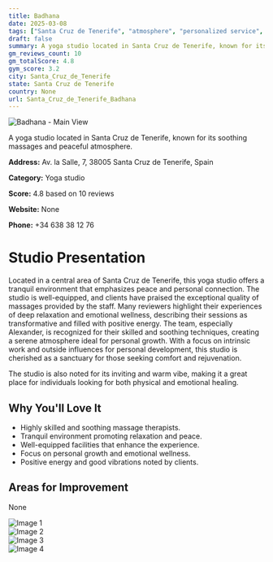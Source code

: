 ```yaml
---
title: Badhana
date: 2025-03-08
tags: ["Santa Cruz de Tenerife", "atmosphere", "personalized service", "Santa Cruz de Tenerife"]  
draft: false
summary: A yoga studio located in Santa Cruz de Tenerife, known for its soothing massages and peaceful atmosphere.
gm_reviews_count: 10
gm_totalScore: 4.8
gym_score: 3.2
city: Santa_Cruz_de_Tenerife
state: Santa Cruz de Tenerife
country: None
url: Santa_Cruz_de_Tenerife_Badhana
---
```


<div className="aspect-[16/9] relative my-8">
  <img 
    src="https://lh5.googleusercontent.com/p/AF1QipPyX69F9lVcVCKq1yl8cLf8F-zFzKh_7_XiRVw0=w1920-h1080-k-no"
    alt="Badhana - Main View"
    className="object-cover absolute inset-0 w-full h-full rounded-lg"
  />
</div>

A yoga studio located in Santa Cruz de Tenerife, known for its soothing massages and peaceful atmosphere.

**Address:** Av. la Salle, 7, 38005 Santa Cruz de Tenerife, Spain

**Category:** Yoga studio

**Score:** 4.8 based on 10 reviews

**Website:** None

**Phone:** +34 638 38 12 76

# Studio Presentation

Located in a central area of Santa Cruz de Tenerife, this yoga studio offers a tranquil environment that emphasizes peace and personal connection. The studio is well-equipped, and clients have praised the exceptional quality of massages provided by the staff. Many reviewers highlight their experiences of deep relaxation and emotional wellness, describing their sessions as transformative and filled with positive energy. The team, especially Alexander, is recognized for their skilled and soothing techniques, creating a serene atmosphere ideal for personal growth. With a focus on intrinsic work and outside influences for personal development, this studio is cherished as a sanctuary for those seeking comfort and rejuvenation.

The studio is also noted for its inviting and warm vibe, making it a great place for individuals looking for both physical and emotional healing.

## Why You'll Love It

- Highly skilled and soothing massage therapists.
- Tranquil environment promoting relaxation and peace.
- Well-equipped facilities that enhance the experience.
- Focus on personal growth and emotional wellness.
- Positive energy and good vibrations noted by clients.

## Areas for Improvement

None

<div className="grid grid-cols-1 xl:grid-cols-2 gap-4 my-8">
<div className="aspect-[4/3] relative"><img src="https://lh5.googleusercontent.com/p/AF1QipNlVSIFaNnJYsQf95e6c_w6R-J5WVKn76Lii9TM=w1920-h1080-k-no" alt="Image 1" className="object-cover absolute inset-0 w-full h-full rounded-lg" /></div>
<div className="aspect-[4/3] relative"><img src="https://lh5.googleusercontent.com/p/AF1QipPOVH0tcJt1UeWTXlHEyIDlhUqZNoQLJKbbr8-E=w1920-h1080-k-no" alt="Image 2" className="object-cover absolute inset-0 w-full h-full rounded-lg" /></div>
<div className="aspect-[4/3] relative"><img src="https://lh5.googleusercontent.com/p/AF1QipN3bVXVvRCvKQAUCpP7V-wHO7D4bfHoi-K_8qv2=w1920-h1080-k-no" alt="Image 3" className="object-cover absolute inset-0 w-full h-full rounded-lg" /></div>
<div className="aspect-[4/3] relative"><img src="https://lh5.googleusercontent.com/p/AF1QipNZoFXKDNTHDGK5CttOXBDIch9uwSu_PDQ3bWHb=w1920-h1080-k-no" alt="Image 4" className="object-cover absolute inset-0 w-full h-full rounded-lg" /></div>
</div>